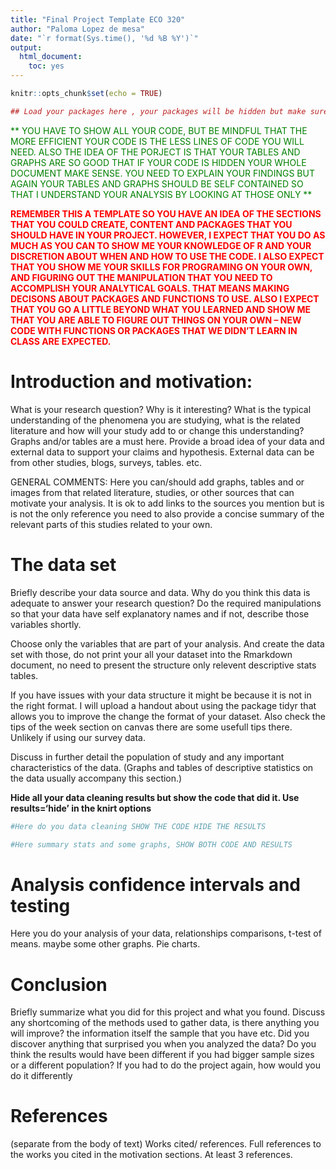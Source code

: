 ```yaml
---
title: "Final Project Template ECO 320"
author: "Paloma Lopez de mesa"
date: "`r format(Sys.time(), '%d %B %Y')`"
output: 
  html_document: 
    toc: yes
---
```


```r
knitr::opts_chunk$set(echo = TRUE)

## Load your packages here , your packages will be hidden but make sure that you mention which packages you used in your document
```

<span style="color:green">** YOU HAVE TO SHOW ALL YOUR CODE, BUT BE MINDFUL THAT THE MORE EFFICIENT YOUR CODE IS THE LESS LINES OF CODE YOU WILL NEED. ALSO THE IDEA OF THE PORJECT IS THAT YOUR TABLES AND GRAPHS ARE SO GOOD THAT IF YOUR CODE IS HIDDEN YOUR WHOLE DOCUMENT MAKE SENSE. YOU NEED TO EXPLAIN YOUR FINDINGS BUT AGAIN YOUR TABLES AND GRAPHS SHOULD BE SELF CONTAINED SO THAT I UNDERSTAND YOUR ANALYSIS BY LOOKING AT THOSE ONLY **</span>

<span style="color:red">**REMEMBER THIS A TEMPLATE SO YOU HAVE AN IDEA OF THE SECTIONS THAT YOU COULD CREATE, CONTENT AND PACKAGES THAT YOU SHOULD HAVE IN YOUR PROJECT. HOWEVER, I EXPECT THAT YOU DO AS MUCH AS YOU CAN TO SHOW ME YOUR KNOWLEDGE OF R AND YOUR DISCRETION ABOUT WHEN AND HOW TO USE THE CODE. I ALSO EXPECT THAT YOU SHOW ME YOUR SKILLS FOR PROGRAMING ON YOUR OWN, AND FIGURING OUT THE MANIPULATION THAT YOU NEED TO ACCOMPLISH YOUR ANALYTICAL GOALS. THAT MEANS MAKING DECISONS ABOUT PACKAGES AND FUNCTIONS TO USE. ALSO I EXPECT THAT YOU GO A LITTLE BEYOND WHAT YOU LEARNED AND SHOW ME THAT YOU ARE ABLE TO FIGURE OUT THINGS ON YOUR OWN -- NEW CODE WITH FUNCTIONS OR PACKAGES THAT WE DIDN'T LEARN IN CLASS ARE EXPECTED. **</span>


# Introduction and motivation:

What is your research question? Why is it interesting? What is the typical understanding of the phenomena you are studying, what is the related literature and how will your study add to or change this understanding? Graphs and/or tables are a must here. Provide a broad idea of your data and external data to support your claims and hypothesis. External data can be from other studies, blogs, surveys, tables. etc. 

GENERAL COMMENTS: 
Here you can/should add graphs, tables and or images from that related literature, studies, or other sources that can motivate your analysis. 
It is ok to add links to the sources you mention but is is not the only reference you need to also provide a concise summary of the relevant parts of this studies related to your own. 


# The data set 

Briefly describe your data source and data. Why do you think this data is adequate to answer your research question? Do the required manipulations so that your data have self explanatory names and if not, describe those variables shortly. 

Choose only the variables that are part of your analysis. And create the data set with those, do not print your all your dataset into the Rmarkdown document, no need to present the structure only relevent descriptive stats tables. 

If you have issues with your data structure it might be because it is not in the right format. I will upload a handout about using the package tidyr that allows you to improve the change the format of your dataset. Also check the tips of the week section on canvas there are some usefull tips there. Unlikely if using our survey data. 

Discuss in further detail the population of study and any important characteristics of the data. (Graphs and tables of descriptive statistics on the data usually accompany this section.)

**Hide all your data cleaning results but show the code that did it. Use  results='hide' in the knirt options**


```r

#Here do you data cleaning SHOW THE CODE HIDE THE RESULTS
```

```r
#Here summary stats and some graphs, SHOW BOTH CODE AND RESULTS
```

# Analysis confidence intervals and testing

Here you do your analysis of your data, relationships comparisons, t-test of means. maybe some other graphs. Pie charts. 


# Conclusion

Briefly summarize what you did for this project and what you found. Discuss any shortcoming of the methods used to gather data, is there anything you will improve? the information itself the sample that you have etc. Did you discover anything that surprised you when you analyzed the data? Do you think the results would have been different if you had bigger sample sizes or a different population? If you had to do the project again, how would you do it differently


# References
(separate from the body of text) Works cited/ references. Full references to the works you cited in the motivation sections. At least 3 references.
